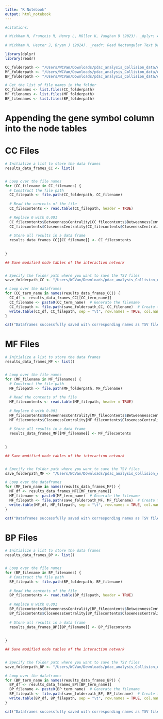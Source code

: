 ---
title: "R Notebook"
output: html_notebook
---

```{r}

#citations:

# Wickham H, François R, Henry L, Müller K, Vaughan D (2023). _dplyr: A Grammar of Data Manipulation_. R package version 1.1.4, <https://CRAN.R-project.org/package=dplyr>.
  
# Wickham H, Hester J, Bryan J (2024). _readr: Read Rectangular Text Data_. R package version 2.1.5, <https://CRAN.R-project.org/package=readr>.

library(dplyr)
library(readr)

```


```{r}
CC_folderpath <- "/Users/WCVan/Downloads/pdac_analysis_Collision_data/qm_results/modified_node_tables/qm_negative_genesetsCC"
MF_folderpath <- "/Users/WCVan/Downloads/pdac_analysis_Collision_data/qm_results/modified_node_tables/qm_negative_genesetsMF"
BP_folderpath <- "/Users/WCVan/Downloads/pdac_analysis_Collision_data/qm_results/modified_node_tables/qm_negative_genesetsBP"
```


```{r}
# Get the list of file names in the folder
CC_filenames <- list.files(CC_folderpath)
MF_filenames <- list.files(MF_folderpath)
BP_filenames <- list.files(BP_folderpath)
```


# Appending the gene symbol column into the node tables
# CC Files
```{r}
# Initialize a list to store the data frames
results_data_frames_CC <- list()


# Loop over the file names
for (CC_filename in CC_filenames) {
  # Construct the file path
  CC_filepath <- file.path(CC_folderpath, CC_filename)
  
  # Read the contents of the file
  CC_filecontents <- read.table(CC_filepath, header = TRUE)
  
  # Replace 0 with 0.001
  CC_filecontents$BetweennessCentrality[CC_filecontents$BetweennessCentrality == 0] <- 0.001
  CC_filecontents$ClosenessCentrality[CC_filecontents$ClosenessCentrality == 0] <- 0.001
  
  # Store all results in a data frame
  results_data_frames_CC[[CC_filename]] <- CC_filecontents
  
  
}

```


```{r}
## Save modified node tables of the interaction network


# Specify the folder path where you want to save the TSV files
save_folderpath_CC <- "/Users/WCVan/Downloads/pdac_analysis_Collision_data/qm_results/replace_zeros/qm_negative_genesetsCC"

# Loop over the dataframes
for (CC_term_name in names(results_data_frames_CC)) {
  CC_df <- results_data_frames_CC[[CC_term_name]]
  CC_filename <- paste0(CC_term_name)  # Generate the filename
  CC_filepath <- file.path(save_folderpath_CC, CC_filename)  # Create the full filepath
  write.table(CC_df, CC_filepath, sep = "\t", row.names = TRUE, col.names = TRUE, quote=FALSE)  # Save as TSV
}

cat("Dataframes successfully saved with corresponding names as TSV files.\n")
```




# MF Files
```{r}
# Initialize a list to store the data frames
results_data_frames_MF <- list()


# Loop over the file names
for (MF_filename in MF_filenames) {
  # Construct the file path
  MF_filepath <- file.path(MF_folderpath, MF_filename)
  
  # Read the contents of the file
  MF_filecontents <- read.table(MF_filepath, header = TRUE)
  
  # Replace 0 with 0.001
  MF_filecontents$BetweennessCentrality[MF_filecontents$BetweennessCentrality == 0] <- 0.001
  MF_filecontents$ClosenessCentrality[MF_filecontents$ClosenessCentrality == 0] <- 0.001
  
  # Store all results in a data frame
  results_data_frames_MF[[MF_filename]] <- MF_filecontents
  
  
}

```


```{r}
## Save modified node tables of the interaction network


# Specify the folder path where you want to save the TSV files
save_folderpath_MF <- "/Users/WCVan/Downloads/pdac_analysis_Collision_data/qm_results/replace_zeros/qm_negative_genesetsMF"

# Loop over the dataframes
for (MF_term_name in names(results_data_frames_MF)) {
  MF_df <- results_data_frames_MF[[MF_term_name]]
  MF_filename <- paste0(MF_term_name)  # Generate the filename
  MF_filepath <- file.path(save_folderpath_MF, MF_filename)  # Create the full filepath
  write.table(MF_df, MF_filepath, sep = "\t", row.names = TRUE, col.names = TRUE, quote=FALSE)  # Save as TSV
}

cat("Dataframes successfully saved with corresponding names as TSV files.\n")
```





# BP Files
```{r}
# Initialize a list to store the data frames
results_data_frames_BP <- list()


# Loop over the file names
for (BP_filename in BP_filenames) {
  # Construct the file path
  BP_filepath <- file.path(BP_folderpath, BP_filename)
  
  # Read the contents of the file
  BP_filecontents <- read.table(BP_filepath, header = TRUE)
  
  # Replace 0 with 0.001
  BP_filecontents$BetweennessCentrality[BP_filecontents$BetweennessCentrality == 0] <- 0.001
  BP_filecontents$ClosenessCentrality[BP_filecontents$ClosenessCentrality == 0] <- 0.001
  
  # Store all results in a data frame
  results_data_frames_BP[[BP_filename]] <- BP_filecontents
  
  
}

```


```{r}
## Save modified node tables of the interaction network


# Specify the folder path where you want to save the TSV files
save_folderpath_BP <- "/Users/WCVan/Downloads/pdac_analysis_Collision_data/qm_results/replace_zeros/qm_negative_genesetsBP"

# Loop over the dataframes
for (BP_term_name in names(results_data_frames_BP)) {
  BP_df <- results_data_frames_BP[[BP_term_name]]
  BP_filename <- paste0(BP_term_name)  # Generate the filename
  BP_filepath <- file.path(save_folderpath_BP, BP_filename)  # Create the full filepath
  write.table(BP_df, BP_filepath, sep = "\t", row.names = TRUE, col.names = TRUE, quote=FALSE)  # Save as TSV
}

cat("Dataframes successfully saved with corresponding names as TSV files.\n")
```




